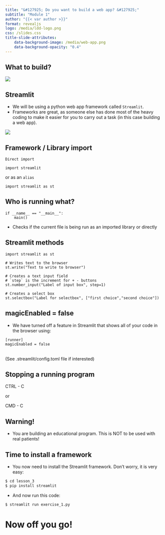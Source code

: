 ```yaml
---
title: "&#127925; Do you want to build a web app? &#127925;"
subtitle: "Module 1"
author: "{{< var author >}}"
format: revealjs
logo: /media/ldd-logo.png
css: /slides.css
title-slide-attributes:
    data-background-image: /media/web-app.png
    data-background-opacity: "0.4"
---
```



## What to build?

![](/media/egfr-web-app.png){ fig-align="center" width="max" height="max"}

## Streamlit

* We will be using a python web app framework called `Streamlit`.
* Frameworks are great, as someone else has done most of the heavy coding to make it easier for you to carry out a task (in this case building a web app).

![](/media/streamlit.png){fig-align="center"}


## Framework / Library import

`Direct import`

```.python
import streamlit
```

or as an `alias`

```.python
import streamlit as st
```


## Who is running what?

```.python
if __name__ == "__main__":
    main()
```

* Checks if the current file is being run as an imported library or directly


## Streamlit methods

```.python
import streamlit as st

# Writes text to the browser
st.write("Text to write to browser")

# Creates a text input field
# `step` is the increment for + - buttons
st.number_input("Label of input box", step=1) 

# Creates a select box
st.selectbox("Label for selectbox", ["first choice","second choice"])
```

## magicEnabled = false

* We have turned off a feature in Streamlit that shows all of your code in the browser using:

```.python
[runner]
magicEnabled = false
```
\
(See .streamlit/config.toml file if interested)

## Stopping a running program

CTRL - C

or 

CMD - C

## Warning! {background-image="/media/glowing-red-cone.jpg" background-opacity="0.3"}

* You are building an educational program. This is NOT to be used with real patients!

## Time to install a framework {background-image="/media/computer-and-phone.png" background-opacity="0.3"}

* You now need to install the Streamlit framework. Don't worry, it is very easy:

```.bash
$ cd lesson_3
$ pip install streamlit
```

* And now run this code:

```.bash
$ streamlit run exercise_1.py
```

# Now off you go! {background-image="/media/man-at-starting-line.jpg" background-opacity="0.3"}
